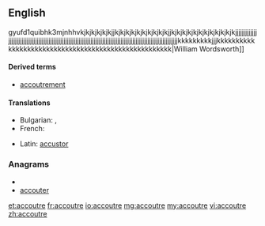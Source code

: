 ==English==
gyufd1quibhk3mjnhhvkjkjkjkjkjkjjkjkjkjkjkjkjkjkjkjkjjkjkjkjkjkjkjkjkjkjkjkjkjjjjjjjjjjjjjjjjjjjjjjjjjjjjjjjjjjjjjjjjjjjjjjjjjjjjjjjjjjjjjjjjjjjjjjjjjjjjjjjjjjjjjjjjjjjjjjjjjjjjjjjjjjjjjjjjjjkkkkkkkkkjjjkkkkkkkkkkkkkkkkkkkkkkkkkkkkkkkkkkkkkkkkkkkkkkkkkkkkk|William Wordsworth]]

====Derived terms====
* [[accoutrement]]

====Translations====
{{trans-top|to equip, to attire, to array}}
* Bulgarian: {{t+|bg|обличам}},  {{t|bg|екипирам}}
* French: {{t+|fr|accoutrer}}
{{trans-mid}}
* Latin: [[accustor]]
{{trans-bottom}}

===Anagrams===
* {{alphagram|acceortu}}
* [[accouter#English|accouter]]

[[et:accoutre]]
[[fr:accoutre]]
[[io:accoutre]]
[[mg:accoutre]]
[[my:accoutre]]
[[vi:accoutre]]
[[zh:accoutre]]